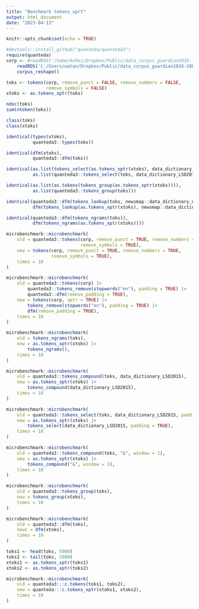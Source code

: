 ```yaml
---
title: "Benchmark tokens_xprt"
output: html_document
date: "2023-04-13"
---
```


```r
knitr::opts_chunk$set(echo = TRUE)
```

```r

#devtools::install_github("quanteda/quanteda3")
require(quanteda)
corp <- #readRDS('/home/kohei/Dropbox/Public/data_corpus_guardian2016-10k.rds') |> 
    readRDS('C:/Users/watan/Dropbox/Public/data_corpus_guardian2016-10k.rds') |> 
    corpus_reshape()

toks <- tokens(corp, remove_punct = FALSE, remove_numbers = FALSE, 
               remove_symbols = FALSE)
xtoks <- as.tokens_xptr(toks)

ndoc(toks)
sum(ntoken(toks))
```

```r
class(toks)
class(xtoks)

identical(types(xtoks),
          quanteda3::types(toks))

identical(dfm(xtoks),
          quanteda3::dfm(toks))

identical(as.list(tokens_select(as.tokens_xptr(xtoks), data_dictionary_LSD2015)),
          as.list(quanteda3::tokens_select(toks, data_dictionary_LSD2015)))

identical(as.list(as.tokens(tokens_group(as.tokens_xptr(xtoks)))), 
          as.list(quanteda3::tokens_group(toks)))

identical(quanteda3::dfm(tokens_lookup(toks, newsmap::data_dictionary_newsmap_en)),
          dfm(tokens_lookup(as.tokens_xptr(xtoks), newsmap::data_dictionary_newsmap_en)))

identical(quanteda3::dfm(tokens_ngrams(toks)),
          dfm(tokens_ngrams(as.tokens_xptr(xtoks))))
```

```r
microbenchmark::microbenchmark(
    old = quanteda3::tokens(corp, remove_punct = TRUE, remove_numbers = TRUE, 
                            remove_symbols = TRUE),
    new = tokens(corp, remove_punct = TRUE, remove_numbers = TRUE, 
                 remove_symbols = TRUE),
    times = 10
)

microbenchmark::microbenchmark(
    old = quanteda3::tokens(corp) |> 
        quanteda3::tokens_remove(stopwords("en"), padding = TRUE) |> 
        quanteda3::dfm(remove_padding = TRUE),
    new = tokens(corp, xptr = TRUE) |> 
        tokens_remove(stopwords("en"), padding = TRUE) |> 
        dfm(remove_padding = TRUE),
    times = 10
)

microbenchmark::microbenchmark(
    old = tokens_ngrams(toks),
    new = as.tokens_xptr(xtoks) |> 
        tokens_ngrams(),
    times = 10
)

microbenchmark::microbenchmark(
    old = quanteda3::tokens_compound(toks, data_dictionary_LSD2015),
    new = as.tokens_xptr(xtoks) |> 
        tokens_compound(data_dictionary_LSD2015),
    times = 10
)

microbenchmark::microbenchmark(
    old = quanteda3::tokens_select(toks, data_dictionary_LSD2015, padding = TRUE),
    new = as.tokens_xptr(xtoks) |> 
        tokens_select(data_dictionary_LSD2015, padding = TRUE),
    times = 10
)

microbenchmark::microbenchmark(
    old = quanteda3::tokens_compound(toks, "&", window = 1),
    new = as.tokens_xptr(xtoks) |> 
        tokens_compound("&", window = 1),
    times = 10
)

microbenchmark::microbenchmark(
    old = quanteda3::tokens_group(toks),
    new = tokens_group(xtoks),
    times = 10
)

microbenchmark::microbenchmark(
    old = quanteda3::dfm(toks),
    news = dfm(xtoks),
    times = 10
)
```

```r
toks1 <- head(toks, 5000)
toks2 <- tail(toks, 5000)
xtoks1 <- as.tokens_xptr(toks1)
xtoks2 <- as.tokens_xptr(toks2)

microbenchmark::microbenchmark(
    old = quanteda3:::c.tokens(toks1, toks2),
    new = quanteda:::c.tokens_xptr(xtoks1, xtoks2),
    times = 10
)
```

